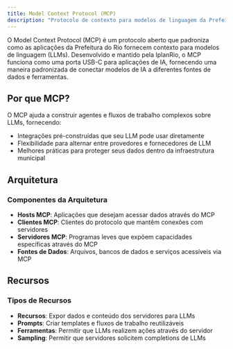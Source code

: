 ```yaml
---
title: Model Context Protocol (MCP)
description: "Protocolo de contexto para modelos de linguagem da Prefeitura do Rio de Janeiro"
---
```


O Model Context Protocol (MCP) é um protocolo aberto que padroniza como as aplicações da Prefeitura do Rio fornecem contexto para modelos de linguagem (LLMs). Desenvolvido e mantido pela IplanRio, o MCP funciona como uma porta USB-C para aplicações de IA, fornecendo uma maneira padronizada de conectar modelos de IA a diferentes fontes de dados e ferramentas.

## Por que MCP?

O MCP ajuda a construir agentes e fluxos de trabalho complexos sobre LLMs, fornecendo:

- Integrações pré-construídas que seu LLM pode usar diretamente
- Flexibilidade para alternar entre provedores e fornecedores de LLM
- Melhores práticas para proteger seus dados dentro da infraestrutura municipal

## Arquitetura

### Componentes da Arquitetura

- **Hosts MCP**: Aplicações que desejam acessar dados através do MCP
- **Clientes MCP**: Clientes do protocolo que mantêm conexões com servidores
- **Servidores MCP**: Programas leves que expõem capacidades específicas através do MCP
- **Fontes de Dados**: Arquivos, bancos de dados e serviços acessíveis via MCP

## Recursos

### Tipos de Recursos

- **Recursos**: Expor dados e conteúdo dos servidores para LLMs
- **Prompts**: Criar templates e fluxos de trabalho reutilizáveis
- **Ferramentas**: Permitir que LLMs realizem ações através do servidor
- **Sampling**: Permitir que servidores solicitem completions de LLMs